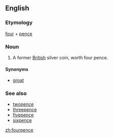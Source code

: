 ==English==

===Etymology===
[[four]] + [[pence]]

===Noun===
{{en-noun}}

# A former [[British]] silver coin, worth four pence.

====Synonyms====
* [[groat]]

===See also===
* [[twopence]]
* [[threepence]]
* [[fivepence]]
* [[sixpence]]

[[zh:fourpence]]